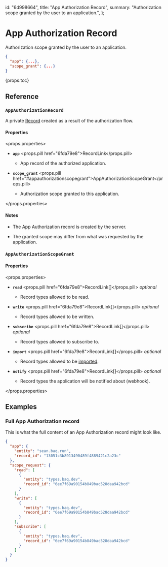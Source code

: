   id: "6d998664",
  title: "App Authorization Record",
  summary:
    "Authorization scope granted by the user to an application.",
};

# App Authorization Record

Authorization scope granted by the user to an application.

```json
{
  "app": {...},
  "scope_grant": {...}
}
```

{props.toc}

## Reference

### `AppAuthorizationRecord`

A private [Record](01735953) created as a result of the authorization flow.

#### Properties

<props.properties>

- **`app`** <props.pill href="6fda79e8">RecordLink</props.pill>

  - App record of the authorized application.

- **`scope_grant`** <props.pill href="#appauthorizationscopegrant">AppAuthorizationScopeGrant</props.pill>

  - Authorization scope granted to this application.

</props.properties>

#### Notes

- The App Authorization record is created by the server.

- The granted scope may differ from what was requested by the application.

### `AppAuthorizationScopeGrant`

#### Properties

<props.properties>

- **`read`** <props.pill href="6fda79e8">RecordLink[]</props.pill> _optional_

  - Record types allowed to be read.

- **`write`** <props.pill href="6fda79e8">RecordLink[]</props.pill> _optional_

  - Record types allowed to be written.

- **`subscribe`** <props.pill href="6fda79e8">RecordLink[]</props.pill> _optional_

  - Record types allowed to subscribe to.

- **`import`** <props.pill href="6fda79e8">RecordLink[]</props.pill> _optional_

  - Record types allowed to be [imported](/todo).

- **`notify`** <props.pill href="6fda79e8">RecordLink[]</props.pill> _optional_

  - Record types the application will be notified about (webhook).

</props.properties>

## Examples

### Full App Authorization record

This is what the full content of an App Authorization record might look like.

```json
{
  "app": {
    "entity": "sean.baq.run",
    "record_id": "13051c3b8913490489f4889421c2a23c"
  },
  "scope_request": {
    "read": [
      {
        "entity": "types.baq.dev",
        "record_id": "6ee7f69a90154b849bac528daa942bcd"
      }
    ],
    "write": [
      {
        "entity": "types.baq.dev",
        "record_id": "6ee7f69a90154b849bac528daa942bcd"
      }
    ],
    "subscribe": [
      {
        "entity": "types.baq.dev",
        "record_id": "6ee7f69a90154b849bac528daa942bcd"
      }
    ]
  }
}
```
